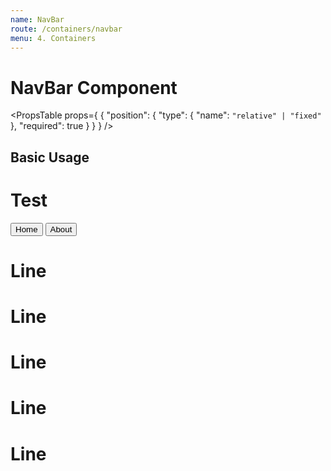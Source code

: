 ```yaml
---
name: NavBar
route: /containers/navbar
menu: 4. Containers
---
```



# NavBar Component

<PropsTable
    props={
    {
    "position": {
      "type": {
        "name": `"relative" | "fixed"`
      },
      "required": true
    }  }
} />

## Basic Usage

<Playground>
  <div style={{height:"10em"}}>
    <NavBar position="relative">
      <h1>Test</h1>
      <Button type="borderless">Home</Button>
      <Button type="borderless">About</Button>
    </NavBar>
    <div style={{height: "7em", overflow: "scroll"}}>
      <h1>Line</h1>
      <h1>Line</h1>
      <h1>Line</h1>
      <h1>Line</h1>
      <h1>Line</h1>
    </div>
  </div>
</Playground>
